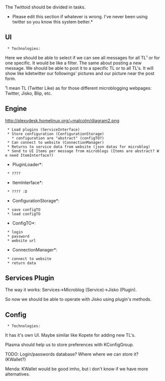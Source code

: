 The Twittoid should be divided in tasks.

*Please edit this section if whatever is wrong. I've never been using twitter so you know this system better.*



== UI ==
  * Technologies:

Here we should be able to select if we can see all messages for all TL¹ or for one specific. It would be like a filter.
The same about posting a new message. We should be able to post it to a specific TL or to all TL's.
It will show like kdetwitter our followings' pictures and our picture near the post form.

¹I mean TL (Twitter Like) as for those different microblogging webpages: Twitter, Jisko, Blip, etc.


== Engine ==
[[http://plexydesk.homelinux.org/~malcolm/diagram2.png]]
  * Load plugins (ServiceInterface)
  * Store configuration (ConfigurationStorage)
    * configuration are "abstract" (configTO?)
  * Can connect to website (ConnectionManager)
  * Returns to service data from website (json datas for microblog)
  * Send to UI Items per message from microblogs (Items are abstract? We need ItemInterface?)


*PluginLoader*:
  * ????

*ItemInterface*:
  * ???? :D

*ConfigurationStorage*:
  * save configTO
  * load configTO


*ConfigTO*:
  * login
  * password
  * website url


*ConnectionManager*:
  * connect to website
  * return data

== Services Plugin ==
The way it works:
Services->Microblog (Service)->Jisko (Plugin).

So now we should be able to operate with Jisko using plugin's methods.


== Config ==
  * Technologies:

It has it's own UI. Maybe similar like Kopete for adding new TL's.

Plasma should help us to store preferences with KConfigGroup.

TODO: Login/passwords database? Where where we can store it? (KWallet?)

Menda: KWallet would be good imho, but i don't know if we have more alternatives.